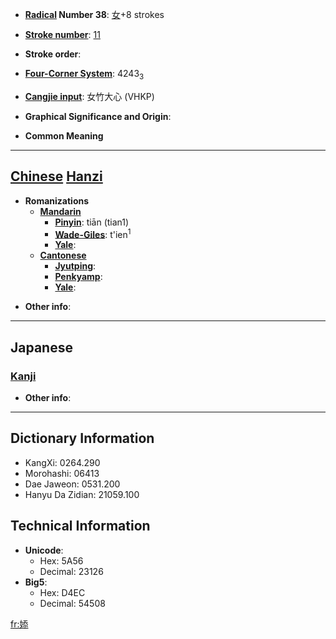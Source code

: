 * '''[[Wiktionary:Chinese radical index| Radical]] Number 38''': [[Wiktionary:Chinese radical index 女|女]]+8 strokes

* '''[[Wiktionary:Chinese total strokes index|Stroke number]]''': [[Wiktionary:Chinese total strokes index 11|11]]

* '''Stroke order''': 

* '''[[Wiktionary:Chinese four corner index|Four-Corner System]]''': 4243<sub>3</sub>

* '''[[Wiktionary:Chinese Cangjie index|Cangjie input]]''': 女竹大心 (VHKP)

* '''Graphical Significance and Origin''': 

* '''Common Meaning'''

----

== [[Chinese]] [[Hanzi]] ==

* '''Romanizations'''
** '''[[Mandarin]]'''
*** '''[[Pinyin]]''': tiān (tian1)
*** '''[[Wade-Giles]]''': t'ien<sup>1</sup>
*** '''[[Yale]]''': 
** '''[[Cantonese]]'''
*** '''[[Jyutping]]''':
*** '''[[Penkyamp]]''': 
*** '''[[Yale]]''': 

* '''Other info''': 

----

==Japanese==
===[[Kanji]]===
{{kanji|on readings=[[てん]] (ten)
|kun readings=
}}

* '''Other info''':  

----

== Dictionary Information ==

* KangXi: 0264.290
* Morohashi: 06413
* Dae Jaweon: 0531.200
* Hanyu Da Zidian: 21059.100

== Technical Information ==

* '''Unicode''':
** Hex: 5A56
** Decimal: 23126
* '''Big5''':
** Hex: D4EC
** Decimal: 54508

[[fr:婖]]